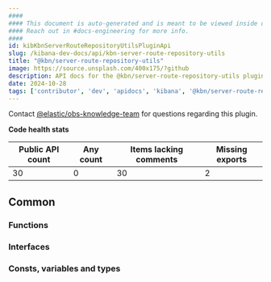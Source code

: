 ```yaml
---
####
#### This document is auto-generated and is meant to be viewed inside our experimental, new docs system.
#### Reach out in #docs-engineering for more info.
####
id: kibKbnServerRouteRepositoryUtilsPluginApi
slug: /kibana-dev-docs/api/kbn-server-route-repository-utils
title: "@kbn/server-route-repository-utils"
image: https://source.unsplash.com/400x175/?github
description: API docs for the @kbn/server-route-repository-utils plugin
date: 2024-10-28
tags: ['contributor', 'dev', 'apidocs', 'kibana', '@kbn/server-route-repository-utils']
---
```




Contact [@elastic/obs-knowledge-team](https://github.com/orgs/elastic/teams/obs-knowledge-team) for questions regarding this plugin.

**Code health stats**

| Public API count  | Any count | Items lacking comments | Missing exports |
|-------------------|-----------|------------------------|-----------------|
| 30 | 0 | 30 | 2 |

## Common

### Functions
<DocDefinitionList data={kbnServerRouteRepositoryUtilsObj.common.functions}/>

### Interfaces
<DocDefinitionList data={kbnServerRouteRepositoryUtilsObj.common.interfaces}/>

### Consts, variables and types
<DocDefinitionList data={kbnServerRouteRepositoryUtilsObj.common.misc}/>

